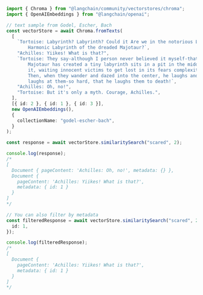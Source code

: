 ```typescript
import { Chroma } from "@langchain/community/vectorstores/chroma";
import { OpenAIEmbeddings } from "@langchain/openai";

// text sample from Godel, Escher, Bach
const vectorStore = await Chroma.fromTexts(
  [
    `Tortoise: Labyrinth? Labyrinth? Could it Are we in the notorious Little
        Harmonic Labyrinth of the dreaded Majotaur?`,
    "Achilles: Yiikes! What is that?",
    `Tortoise: They say-although I person never believed it myself-that an I
        Majotaur has created a tiny labyrinth sits in a pit in the middle of
        it, waiting innocent victims to get lost in its fears complexity.
        Then, when they wander and dazed into the center, he laughs and
        laughs at them-so hard, that he laughs them to death!`,
    "Achilles: Oh, no!",
    "Tortoise: But it's only a myth. Courage, Achilles.",
  ],
  [{ id: 2 }, { id: 1 }, { id: 3 }],
  new OpenAIEmbeddings(),
  {
    collectionName: "godel-escher-bach",
  }
);

const response = await vectorStore.similaritySearch("scared", 2);

console.log(response);
/*
[
  Document { pageContent: 'Achilles: Oh, no!', metadata: {} },
  Document {
    pageContent: 'Achilles: Yiikes! What is that?',
    metadata: { id: 1 }
  }
]
*/

// You can also filter by metadata
const filteredResponse = await vectorStore.similaritySearch("scared", 2, {
  id: 1,
});

console.log(filteredResponse);
/*
[
  Document {
    pageContent: 'Achilles: Yiikes! What is that?',
    metadata: { id: 1 }
  }
]
*/
```